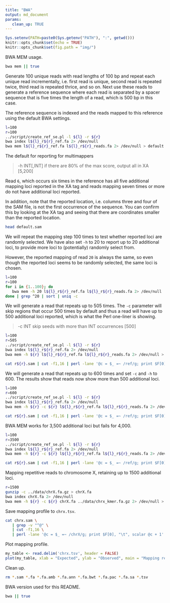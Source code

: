 ```yaml
---
title: "BWA"
output: md_document
params:
   clean_up: TRUE
---
```


```r
Sys.setenv(PATH=paste0(Sys.getenv("PATH"), ":", getwd()))
knitr::opts_chunk$set(echo = TRUE)
knitr::opts_chunk$set(fig.path = "img/")
```

BWA MEM usage.

```bash
bwa mem || true
```

Generate 100 unique reads with read lengths of 100 bp and repeat each unique read incrementally, i.e. first read is unique, second read is repeated twice, third read is repeated thrice, and so on. Next use these reads to generate a reference sequence where each read is separated by a spacer sequence that is five times the length of a read, which is 500 bp in this case.

The reference sequence is indexed and the reads mapped to this reference using the default BWA settings.

```bash
l=100
r=100
../script/create_ref_se.pl -l ${l} -r ${r}
bwa index l${l}_r${r}_ref.fa 2> /dev/null
bwa mem l${l}_r${r}_ref.fa l${l}_r${r}_reads.fa 2> /dev/null > default.sam
```

The default for reporting for multimappers

>-h INT[,INT]  if there are <INT hits with score >80% of the max score, output all in XA [5,200]

Read `6`, which occurs six times in the reference has all five additional mapping loci reported in the XA tag and reads mapping seven times or more do not have additional loci reported.

In addition, note that the reported location, i.e. columns three and four of the SAM file, is not the first occurrence of the sequence. You can confirm this by looking at the XA tag and seeing that there are coordinates smaller than the reported location.

```bash
head default.sam
```

We will repeat the mapping step 100 times to test whether reported loci are randomly selected. We have also set `-h` to 20 to report up to 20 additional loci, to provide more loci to (potentially) randomly select from.

However, the reported mapping of read `20` is always the same, so even though the reported loci seems to be randomly selected, the same loci is chosen.

```bash
l=100
r=100
for i in {1..100}; do
   bwa mem -h 20 l${l}_r${r}_ref.fa l${l}_r${r}_reads.fa 2> /dev/null
done | grep ^20 | sort | uniq -c
```

We will generate a read that repeats up to 505 times. The `-c` parameter will skip regions that occur 500 times by default and thus a read will have up to 500 additional loci reported, which is what the Perl one-liner is showing.

>-c INT        skip seeds with more than INT occurrences [500]

```bash
l=100
r=505
../script/create_ref_se.pl -l ${l} -r ${r}
bwa index l${l}_r${r}_ref.fa 2> /dev/null
bwa mem -h ${r} l${l}_r${r}_ref.fa l${l}_r${r}_reads.fa 2> /dev/null > r${r}.sam

cat r${r}.sam | cut -f1,16 | perl -lane '@c = $_ =~ /ref/g; print $F[0], "\t", scalar @c + 1' | tail
```

We will generate a read that repeats up to 600 times and set `-c` and `-h` to 600. The results show that reads now show more than 500 additional loci.

```bash
l=100
r=600
../script/create_ref_se.pl -l ${l} -r ${r}
bwa index l${l}_r${r}_ref.fa 2> /dev/null
bwa mem -h ${r} -c ${r} l${l}_r${r}_ref.fa l${l}_r${r}_reads.fa 2> /dev/null > r${r}.sam

cat r${r}.sam | cut -f1,16 | perl -lane '@c = $_ =~ /ref/g; print $F[0], "\t", scalar @c + 1' | tail
```

BWA MEM works for 3,500 additional loci but fails for 4,000.

```bash
l=100
r=3500
../script/create_ref_se.pl -l ${l} -r ${r}
bwa index l${l}_r${r}_ref.fa 2> /dev/null
bwa mem -h ${r} -c ${r} l${l}_r${r}_ref.fa l${l}_r${r}_reads.fa 2> /dev/null > r${r}.sam

cat r${r}.sam | cut -f1,16 | perl -lane '@c = $_ =~ /ref/g; print $F[0], "\t", scalar @c + 1' | tail
```

Mapping repetitive reads to chromosome X, retaining up to 1500 additional loci.

```bash
r=1500
gunzip -c ../data/chrX.fa.gz > chrX.fa
bwa index chrX.fa 2> /dev/null
bwa mem -h ${r} -c ${r} chrX.fa ../data/chrx_kmer.fa.gz 2> /dev/null > chrx.sam
```

Save mapping profile to `chrx.tsv`.

```bash
cat chrx.sam \
   | grep -v "^@" \
   | cut -f1,16 \
   | perl -lane '@c = $_ =~ /chrX/g; print $F[0], "\t", scalar @c + 1' > chrx.tsv
```

Plot mapping profile.

```r
my_table <- read.delim('chrx.tsv', header = FALSE)
plot(my_table, xlab = "Expected", ylab = "Observed", main = "Mapping repetitive reads with BWA MEM")
```

Clean up.

```bash
rm *.sam *.fa *.fa.amb *.fa.ann *.fa.bwt *.fa.pac *.fa.sa *.tsv
```

BWA version used for this README.

```bash
bwa || true
```

